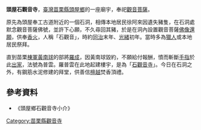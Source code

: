  
'''頭屋石觀音寺'''，[[臺灣|臺灣]][[苗栗縣|苗栗縣]][[頭屋鄉|頭屋鄉]]的一座廟宇，奉祀[[觀音菩薩|觀音菩薩]]。

原先為頭屋奉工古道附近的一個石洞，相傳本地居民徐阿來因遺失豬隻，在石洞處默念觀音菩薩佛號，並許下心願，不久尋回其豬，於是在洞內設置觀音菩薩[[佛像|佛像]][[還願|還願]]，供奉[[香火|香火]]，人稱「石觀音」，時約[[同治|同治]]末年、[[光緒|光緒]]初年。當時多為[[獵人|獵人]]或本地居民祭拜。

直到苗栗[[棟軍|棟軍]][[黃南球|黃南球]]的部將[[羅普雲|羅成]]，因黃南球毀約，不願給付報酬，憤而斬斷[[手指|手指]]於此[[出家|出家]]，法號為普雲。羅普雲在此地起建樓宇，是為「[[石觀音寺|石觀音寺]]」。今日在石洞之外，有鋼筋水泥修建的拜堂，供善信[[檀越|檀越]]焚香頂禮。

==參考資料==
*《頭屋鄉石觀音寺小介》

{{台灣建築小作品}}


[[Category:苗栗縣觀音寺|Category:苗栗縣觀音寺]]